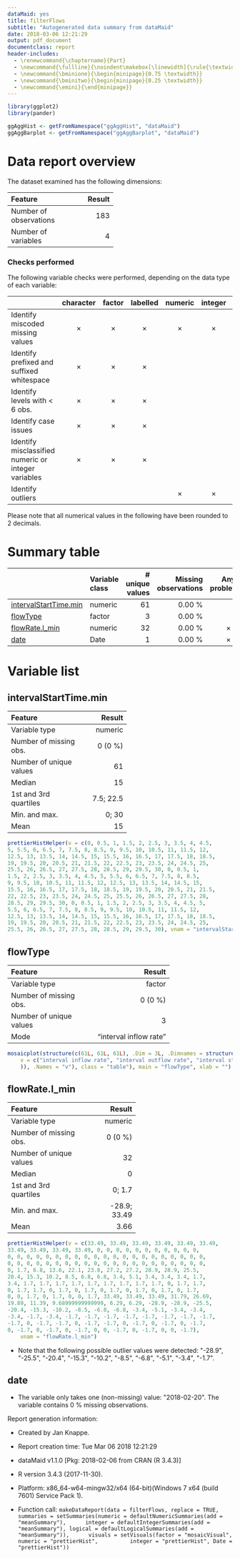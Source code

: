 ```yaml
---
dataMaid: yes
title: filterFlows
subtitle: "Autogenerated data summary from dataMaid"
date: 2018-03-06 12:21:29
output: pdf_document
documentclass: report
header-includes:
  - \renewcommand{\chaptername}{Part}
  - \newcommand{\fullline}{\noindent\makebox[\linewidth]{\rule{\textwidth}{0.4pt}}}
  - \newcommand{\bminione}{\begin{minipage}{0.75 \textwidth}}
  - \newcommand{\bminitwo}{\begin{minipage}{0.25 \textwidth}}
  - \newcommand{\emini}{\end{minipage}}
---
```

```r
library(ggplot2)
library(pander)
```
```r
ggAggHist <- getFromNamespace("ggAggHist", "dataMaid")
ggAggBarplot <- getFromNamespace("ggAggBarplot", "dataMaid")
```
# Data report overview
The dataset examined has the following dimensions:


---------------------------------
Feature                    Result
------------------------ --------
Number of observations        183

Number of variables             4
---------------------------------




### Checks performed
The following variable checks were performed, depending on the data type of each variable:

----------------------------------------------------------------------------------------------------------------------------------
&nbsp;                                                 character    factor    labelled   numeric    integer    logical     Date   
----------------------------------------------------- ----------- ---------- ---------- ---------- ---------- --------- ----------
Identify miscoded missing values                       $\times$    $\times$   $\times$   $\times$   $\times$             $\times$ 

Identify prefixed and suffixed whitespace              $\times$    $\times$   $\times$                                            

Identify levels with < 6 obs.                          $\times$    $\times$   $\times$                                            

Identify case issues                                   $\times$    $\times$   $\times$                                            

Identify misclassified numeric or integer variables    $\times$    $\times$   $\times$                                            

Identify outliers                                                                        $\times$   $\times$             $\times$ 
----------------------------------------------------------------------------------------------------------------------------------




Please note that all numerical values in the following have been rounded to 2 decimals.


# Summary table

---------------------------------------------------------------------------------------------------
&nbsp;                    Variable class     # unique values   Missing observations  Any problems? 
------------------------- ---------------- ----------------- ---------------------- ---------------
[intervalStartTime.min]   numeric                         61                 0.00 %                

[flowType]                factor                           3                 0.00 %                

[flowRate.l\_min]         numeric                         32                 0.00 %    $\times$    

[date]                    Date                             1                 0.00 %    $\times$    
---------------------------------------------------------------------------------------------------




# Variable list
## intervalStartTime.min

\bminione

-------------------------------------
Feature                        Result
------------------------- -----------
Variable type                 numeric

Number of missing obs.        0 (0 %)

Number of unique values            61

Median                             15

1st and 3rd quartiles       7.5; 22.5

Min. and max.                   0; 30

Mean                               15
-------------------------------------


\emini
\bminitwo
```r
prettierHistHelper(v = c(0, 0.5, 1, 1.5, 2, 2.5, 3, 3.5, 4, 4.5, 
5, 5.5, 6, 6.5, 7, 7.5, 8, 8.5, 9, 9.5, 10, 10.5, 11, 11.5, 12, 
12.5, 13, 13.5, 14, 14.5, 15, 15.5, 16, 16.5, 17, 17.5, 18, 18.5, 
19, 19.5, 20, 20.5, 21, 21.5, 22, 22.5, 23, 23.5, 24, 24.5, 25, 
25.5, 26, 26.5, 27, 27.5, 28, 28.5, 29, 29.5, 30, 0, 0.5, 1, 
1.5, 2, 2.5, 3, 3.5, 4, 4.5, 5, 5.5, 6, 6.5, 7, 7.5, 8, 8.5, 
9, 9.5, 10, 10.5, 11, 11.5, 12, 12.5, 13, 13.5, 14, 14.5, 15, 
15.5, 16, 16.5, 17, 17.5, 18, 18.5, 19, 19.5, 20, 20.5, 21, 21.5, 
22, 22.5, 23, 23.5, 24, 24.5, 25, 25.5, 26, 26.5, 27, 27.5, 28, 
28.5, 29, 29.5, 30, 0, 0.5, 1, 1.5, 2, 2.5, 3, 3.5, 4, 4.5, 5, 
5.5, 6, 6.5, 7, 7.5, 8, 8.5, 9, 9.5, 10, 10.5, 11, 11.5, 12, 
12.5, 13, 13.5, 14, 14.5, 15, 15.5, 16, 16.5, 17, 17.5, 18, 18.5, 
19, 19.5, 20, 20.5, 21, 21.5, 22, 22.5, 23, 23.5, 24, 24.5, 25, 
25.5, 26, 26.5, 27, 27.5, 28, 28.5, 29, 29.5, 30), vnam = "intervalStartTime.min")
```
\emini




\fullline

## flowType

\bminione

--------------------------------------------------
Feature                                     Result
------------------------- ------------------------
Variable type                               factor

Number of missing obs.                     0 (0 %)

Number of unique values                          3

Mode                        "interval inflow rate"
--------------------------------------------------


\emini
\bminitwo
```r
mosaicplot(structure(c(61L, 61L, 61L), .Dim = 3L, .Dimnames = structure(list(
    v = c("interval inflow rate", "interval outflow rate", "interval stored volume change rate"
    )), .Names = "v"), class = "table"), main = "flowType", xlab = "")
```
\emini




\fullline

## flowRate.l\_min

\bminione

----------------------------------------
Feature                           Result
------------------------- --------------
Variable type                    numeric

Number of missing obs.           0 (0 %)

Number of unique values               32

Median                                 0

1st and 3rd quartiles             0; 1.7

Min. and max.               -28.9; 33.49

Mean                                3.66
----------------------------------------


\emini
\bminitwo
```r
prettierHistHelper(v = c(33.49, 33.49, 33.49, 33.49, 33.49, 33.49, 
33.49, 33.49, 33.49, 33.49, 0, 0, 0, 0, 0, 0, 0, 0, 0, 0, 0, 
0, 0, 0, 0, 0, 0, 0, 0, 0, 0, 0, 0, 0, 0, 0, 0, 0, 0, 0, 0, 0, 
0, 0, 0, 0, 0, 0, 0, 0, 0, 0, 0, 0, 0, 0, 0, 0, 0, 0, 0, 0, 0, 
0, 1.7, 6.8, 13.6, 22.1, 23.8, 27.2, 27.2, 28.9, 28.9, 25.5, 
20.4, 15.3, 10.2, 8.5, 6.8, 6.8, 3.4, 5.1, 3.4, 3.4, 3.4, 1.7, 
3.4, 1.7, 1.7, 1.7, 1.7, 1.7, 1.7, 1.7, 1.7, 1.7, 0, 1.7, 1.7, 
0, 1.7, 1.7, 0, 1.7, 0, 1.7, 0, 1.7, 0, 1.7, 0, 1.7, 0, 1.7, 
0, 0, 1.7, 0, 1.7, 0, 0, 1.7, 33.49, 33.49, 33.49, 31.79, 26.69, 
19.89, 11.39, 9.68999999999999, 6.29, 6.29, -28.9, -28.9, -25.5, 
-20.4, -15.3, -10.2, -8.5, -6.8, -6.8, -3.4, -5.1, -3.4, -3.4, 
-3.4, -1.7, -3.4, -1.7, -1.7, -1.7, -1.7, -1.7, -1.7, -1.7, -1.7, 
-1.7, 0, -1.7, -1.7, 0, -1.7, -1.7, 0, -1.7, 0, -1.7, 0, -1.7, 
0, -1.7, 0, -1.7, 0, -1.7, 0, 0, -1.7, 0, -1.7, 0, 0, -1.7), 
    vnam = "flowRate.l_min")
```
\emini


- Note that the following possible outlier values were detected: \"-28.9\", \"-25.5\", \"-20.4\", \"-15.3\", \"-10.2\", \"-8.5\", \"-6.8\", \"-5.1\", \"-3.4\", \"-1.7\". 



\fullline

## date

* The variable only takes one (non-missing) value: \"2018-02-20\". The variable contains 0 \% missing observations.



\fullline



Report generation information:

 *  Created by Jan Knappe.

 *  Report creation time: Tue Mar 06 2018 12:21:29

 *  dataMaid v1.1.0 [Pkg: 2018-02-06 from CRAN (R 3.4.3)]

 *  R version 3.4.3 (2017-11-30).

 *  Platform: x86_64-w64-mingw32/x64 (64-bit)(Windows 7 x64 (build 7601) Service Pack 1).

 *  Function call: `makeDataReport(data = filterFlows, replace = TRUE, summaries = setSummaries(numeric = defaultNumericSummaries(add = "meanSummary"), 
    integer = defaultIntegerSummaries(add = "meanSummary"), logical = defaultLogicalSummaries(add = "meanSummary")), 
    visuals = setVisuals(factor = "mosaicVisual", numeric = "prettierHist", 
        integer = "prettierHist", Date = "prettierHist"))`

